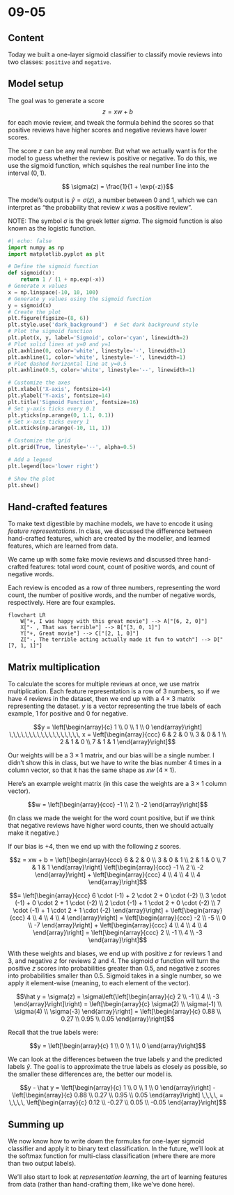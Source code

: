 # 09-05

## Content

Today we built a one-layer sigmoid classifier to classify movie reviews into two classes: `positive` and `negative`.

## Model setup

The goal was to generate a score $$z = xw + b$$ for each movie review, and tweak the formula behind the scores so that positive reviews have higher scores and negative reviews have lower scores.

The score $z$ can be any real number. But what we actually want is for the model to guess whether the review is positive or negative. To do this, we use the sigmoid function, which squishes the real number line into the interval $(0,1)$. 

$$ \sigma(z) = \frac{1}{1 + \exp(-z)}$$


The model's output is $\hat y = \sigma(z)$, a number between 0 and 1, which we can interpret as "the probability that review $x$ was a positive review".

NOTE: The symbol $\sigma$ is the greek letter *sigma*. The sigmoid function is also known as the logistic function.

```python
#| echo: false
import numpy as np
import matplotlib.pyplot as plt

# Define the sigmoid function
def sigmoid(x):
    return 1 / (1 + np.exp(-x))
# Generate x values
x = np.linspace(-10, 10, 100)
# Generate y values using the sigmoid function
y = sigmoid(x)
# Create the plot
plt.figure(figsize=(8, 6))
plt.style.use('dark_background')  # Set dark background style
# Plot the sigmoid function
plt.plot(x, y, label='Sigmoid', color='cyan', linewidth=2)
# Plot solid lines at y=0 and y=1
plt.axhline(0, color='white', linestyle='-', linewidth=1)
plt.axhline(1, color='white', linestyle='-', linewidth=1)
# Plot dashed horizontal line at y=0.5
plt.axhline(0.5, color='white', linestyle='--', linewidth=1)

# Customize the axes
plt.xlabel('X-axis', fontsize=14)
plt.ylabel('Y-axis', fontsize=14)
plt.title('Sigmoid Function', fontsize=16)
# Set y-axis ticks every 0.1
plt.yticks(np.arange(0, 1.1, 0.1))
# Set x-axis ticks every 1
plt.xticks(np.arange(-10, 11, 1))

# Customize the grid
plt.grid(True, linestyle='--', alpha=0.5)

# Add a legend
plt.legend(loc='lower right')

# Show the plot
plt.show()

```

## Hand-crafted features

To make text digestible by machine models, we have to encode it using *feature representations*. In class, we discussed the difference between hand-crafted features, which are created by the modeller, and learned features, which are learned from data.

We came up with some fake movie reviews and discussed three hand-crafted features: total word count, count of positive words, and count of negative words.

Each review is encoded as a row of three numbers, representing the word count, the number of positive words, and the number of negative words, respectively. Here are four examples.

```mermaid
flowchart LR
    W["+, I was happy with this great movie"] --> A["[6, 2, 0]"]
    X["- , That was terrible"] --> B["[3, 0, 1]"]
    Y["+, Great movie"] --> C["[2, 1, 0]"]
    Z["-, The terrible acting actually made it fun to watch"] --> D["[7, 1, 1]"]

```


## Matrix multiplication

To calculate the scores for multiple reviews at once, we use matrix multiplication. Each feature representation is a row of 3 numbers, so if we have 4 reviews in the dataset, then we end up with a $4\times 3$ matrix representing the dataset. $y$ is a vector representing the true labels of each example, 1 for positive and 0 for negative.

$$y = \left[\begin{array}{c} 1 \\ 0 \\ 1 \\ 0 \end{array}\right] \,\,\,\,\,\,\,\,\,\,\,\,\,\,\,\,\,\, x = \left[\begin{array}{ccc} 6 & 2 & 0 \\ 3 & 0 & 1 \\ 2 & 1 & 0 \\ 7 & 1 & 1 \end{array}\right]$$


Our weights will be a $3 \times 1$ matrix, and our bias will be a single number. I didn't show this in class, but we have to write the bias number 4 times in a column vector, so that it has the same shape as $xw$ ($4 \times 1$).

Here's an example weight matrix (in this case the weights are a $3 \times 1$ column vector).

$$w = \left[\begin{array}{ccc} -1 \\ 2 \\ -2 \end{array}\right]$$

(In class we made the weight for the word count positive, but if we think that negative reviews have higher word counts, then we should actually make it negative.)

If our bias is $+4$, then we end up with the following $z$ scores.

$$z = xw + b = \left[\begin{array}{ccc} 6 & 2 & 0 \\ 3 & 0 & 1 \\ 2 & 1 & 0 \\ 7 & 1 & 1 \end{array}\right] \left[\begin{array}{ccc} -1 \\ 2 \\ -2 \end{array}\right] + \left[\begin{array}{ccc} 4 \\ 4 \\ 4 \\ 4 \end{array}\right]$$

$$= \left[\begin{array}{ccc} 6 \cdot (-1) + 2 \cdot 2 + 0 \cdot (-2) \\ 3 \cdot (-1) + 0 \cdot 2 + 1 \cdot (-2) \\ 2 \cdot (-1) + 1 \cdot 2 + 0 \cdot (-2) \\ 7 \cdot (-1) + 1 \cdot 2 + 1 \cdot (-2) \end{array}\right]  + \left[\begin{array}{ccc} 4 \\ 4 \\ 4 \\ 4 \end{array}\right] = \left[\begin{array}{ccc} -2 \\ -5 \\ 0 \\ -7 \end{array}\right]  + \left[\begin{array}{ccc} 4 \\ 4 \\ 4 \\ 4 \end{array}\right] = \left[\begin{array}{ccc} 2 \\ -1 \\ 4 \\ -3 \end{array}\right]$$

With these weights and biases, we end up with positive $z$ for reviews 1 and 3, and negative $z$ for reviews 2 and 4. The sigmoid $\sigma$ function will turn the positive $z$ scores into probabilities greater than 0.5, and negative z scores into probabilities smaller than 0.5. Sigmoid takes in a single number, so we apply it element-wise (meaning, to each element of the vector).

$$\hat y = \sigma(z) = \sigma\left(\left[\begin{array}{c} 2 \\ -1 \\ 4 \\ -3 \end{array}\right]\right) = \left[\begin{array}{c} \sigma(2) \\ \sigma(-1) \\ \sigma(4) \\ \sigma(-3) \end{array}\right] = \left[\begin{array}{c} 0.88 \\ 0.27 \\ 0.95 \\ 0.05 \end{array}\right]$$

Recall that the true labels were:

$$y = \left[\begin{array}{c} 1 \\ 0 \\ 1 \\ 0 \end{array}\right]$$

We can look at the differences between the true labels $y$ and the predicted labels $\hat y$. The goal is to approximate the true labels as closely as possible, so the smaller these differences are, the better our model is.

$$y  - \hat y = \left[\begin{array}{c} 1 \\ 0 \\ 1 \\ 0 \end{array}\right] - \left[\begin{array}{c} 0.88 \\ 0.27 \\ 0.95 \\ 0.05 \end{array}\right] \,\,\,\, = \,\,\,\, \left[\begin{array}{c} 0.12 \\ -0.27 \\ 0.05 \\ -0.05 \end{array}\right]$$

## Summing up

We now know how to write down the formulas for one-layer sigmoid classifier and apply it to binary text classification. In the future, we'll look at the softmax function for multi-class classification (where there are more than two output labels).

We'll also start to look at *representation learning*, the art of learning features from data (rather than hand-crafting them, like we've done here).
